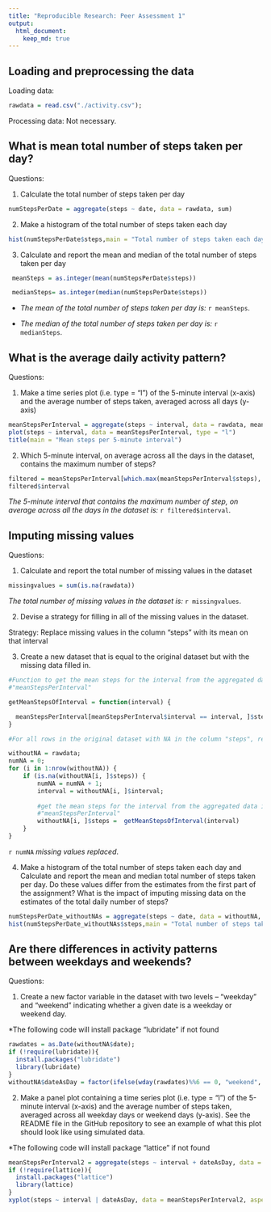 ```yaml
---
title: "Reproducible Research: Peer Assessment 1"
output: 
  html_document:
    keep_md: true
---
```



## Loading and preprocessing the data

Loading data:

```r
rawdata = read.csv("./activity.csv");
```

Processing data: Not necessary.

## What is mean total number of steps taken per day?
  
Questions:  
  
1. Calculate the total number of steps taken per day  
  
```r
numStepsPerDate = aggregate(steps ~ date, data = rawdata, sum)
```

2. Make a histogram of the total number of steps taken each day  

```r
hist(numStepsPerDate$steps,main = "Total number of steps taken each day",xlab="Steps")
```

3. Calculate and report the mean and median of the total number of steps taken per day  


```r
 meanSteps = as.integer(mean(numStepsPerDate$steps))
```

```r
 medianSteps= as.integer(median(numStepsPerDate$steps))
```

+ *The mean of the total number of steps taken per day is:* `r meanSteps `.  

+ *The median of the total number of steps taken per day is:* `r medianSteps `.  

## What is the average daily activity pattern?

Questions:


1. Make a time series plot (i.e. type = "l") of the 5-minute interval (x-axis) and the average number of steps taken, averaged across all days (y-axis)

```r
meanStepsPerInterval = aggregate(steps ~ interval, data = rawdata, mean)
plot(steps ~ interval, data = meanStepsPerInterval, type = "l")
title(main = "Mean steps per 5-minute interval")
```

2. Which 5-minute interval, on average across all the days in the dataset, contains the maximum number of steps?

```r
filtered = meanStepsPerInterval[which.max(meanStepsPerInterval$steps), ];
filtered$interval
```


*The 5-minute interval that contains the maximum number of step, on average across all the days in the dataset is: * `r filtered$interval`. 

## Imputing missing values

Questions:

1. Calculate and report the total number of missing values in the dataset


```r
missingvalues = sum(is.na(rawdata))
```

*The total number of missing values in the dataset is:* `r missingvalues`. 

2. Devise a strategy for filling in all of the missing values in the dataset.

Strategy: Replace missing values in the column "steps" with its mean on that interval

3. Create a new dataset that is equal to the original dataset but with the missing data filled in.

```r

#Function to get the mean steps for the interval from the aggregated data in variable
#"meanStepsPerInterval"

getMeanStepsOfInterval = function(interval) {

  meanStepsPerInterval[meanStepsPerInterval$interval == interval, ]$steps
}

#For all rows in the original dataset with NA in the column "steps", replace the NA by the mean steps for the interval of the row

withoutNA = rawdata;
numNA = 0;
for (i in 1:nrow(withoutNA)) {
    if (is.na(withoutNA[i, ]$steps)) {
        numNA = numNA + 1;
        interval = withoutNA[i, ]$interval;
        
        #get the mean steps for the interval from the aggregated data in variable
        #"meanStepsPerInterval"
        withoutNA[i, ]$steps =  getMeanStepsOfInterval(interval)
    }
}

```

 `r numNA` *missing values replaced*.

4. Make a histogram of the total number of steps taken each day and Calculate and report the mean and median total number of steps taken per day. Do these values differ from the estimates from the first part of the assignment? What is the impact of imputing missing data on the estimates of the total daily number of steps?

```r
numStepsPerDate_withoutNAs = aggregate(steps ~ date, data = withoutNA, sum)
hist(numStepsPerDate_withoutNAs$steps,main = "Total number of steps taken each day (version 2)")
```

## Are there differences in activity patterns between weekdays and weekends?

Questions:

1. Create a new factor variable in the dataset with two levels – “weekday” and “weekend” indicating whether a given date is a weekday or weekend day.

*The following code will install package "lubridate" if not found

```r
rawdates = as.Date(withoutNA$date);
if (!require(lubridate)){ 
  install.packages("lubridate")
  library(lubridate)
}
withoutNA$dateAsDay = factor(ifelse(wday(rawdates)%%6 == 0, "weekend", "weekday"))
```

2. Make a panel plot containing a time series plot (i.e. type = "l") of the 5-minute interval (x-axis) and the average number of steps taken, averaged across all weekday days or weekend days (y-axis). See the README file in the GitHub repository to see an example of what this plot should look like using simulated data.

*The following code will install package "lattice" if not found

```r
meanStepsPerInterval2 = aggregate(steps ~ interval + dateAsDay, data = withoutNA, mean)
if (!require(lattice)){ 
  install.packages("lattice")
  library(lattice)
}
xyplot(steps ~ interval | dateAsDay, data = meanStepsPerInterval2, aspect = 1/2, type = "l",main = "Mean steps per 5-minute interval")
```